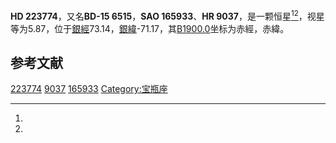 {{Starbox begin
| name = HD 223774
}}
{{Starbox observe
| epoch = [[J2000.0|J2000.0]]
| constell = {{星座名待查}}<ref name=SIMBAD>{{cite web
 | url=http://simbad.u-strasbg.fr/simbad/sim-id?Ident=HR+9037
 | title=Pulsating variable Star
 | publisher=Centre de Données astronomiques de Strasbourg
 | work=SIMBAD
 | accessdate=2012-07-13
 | archive-date=2016-03-17
 | archive-url=https://web.archive.org/web/20160317052233/http://simbad.u-strasbg.fr/simbad/sim-id?Ident=HR+9037
 | dead-url=no
 }}</ref><ref name=DATA>{{cite web
 | url=http://vizier.u-strasbg.fr/viz-bin/VizieR-5?-out.add=.&-source=5050&-corr=PK=HR&-out.max=9999&HR=9037
 | title=VizieR Detailed Page
 | accessdate=2012-07-13
 | archive-date=2016-03-04
 | archive-url=https://web.archive.org/web/20160304231457/http://vizier.u-strasbg.fr/viz-bin/VizieR-5?-out.add=.&-source=5050&-corr=PK=HR&-out.max=9999&HR=9037
 | dead-url=no
 }}</ref>
| 星官 = 
| ra = {{RA|23|52|30}}<ref name=SIMBAD /><ref name=DATA />
| dec = {{DEC|-14|15|4}}<ref name=SIMBAD /><ref name=DATA />
| appmag_v = 5.87<ref name=SIMBAD /><ref name=DATA />
}}
{{Starbox character
| class = K3III<ref name=SIMBAD /><ref name=DATA />
| b-v = 1.28<ref name=SIMBAD /><ref name=DATA />
| u-b = 1.37<ref name=SIMBAD /><ref name=DATA />
| r-i = <ref name=SIMBAD /><ref name=DATA />
| variable = 
}}
{{Starbox astrometry
| radial_v = 1.37
| prop_mo_ra = 2
| parallax = 
| p_error = 
}}
{{Starbox catalog
| names =BD-15 6515，[[SAO星表|SAO]] 165933，[[HD星表|HD]] 223774，[[HR星表|HR]] 9037}}
{{Starbox reference |Simbad=HR+9037}}
{{Starbox end}}

'''HD 223774'''，又名'''BD-15 6515'''，'''SAO 165933'''、'''HR 9037'''，是一颗恒星<ref name=SIMBAD /><ref name=DATA />，视星等为5.87，位于[[銀道座標系|銀經]]73.14，[[銀道座標系|銀緯]]-71.17，其[[B1900.0|B1900.0]]坐标为赤經{{RA|23|47|21.7}}，赤緯{{DEC|-14|-71.17|27}}。

== 参考文献 ==
{{reflist}}

{{star-stub}}

[[Category:HD和HDE天體|223774]]
[[Category:HR天體|9037]]
[[Category:SAO天體|165933]]
[[Category:宝瓶座|Category:宝瓶座]]
